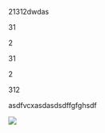 21312dwdas

31

2

31

2

312

asdfvcxasdasdsdffgfghsdf

![](http://localhost:3007/images/3f92ca1d.png)